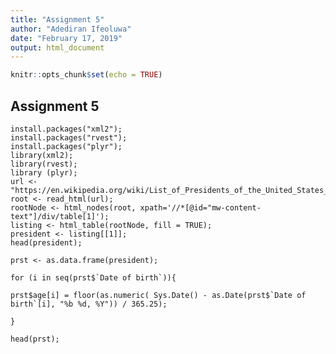 ```yaml
---
title: "Assignment 5"
author: "Adediran Ifeoluwa"
date: "February 17, 2019"
output: html_document
---
```


```r
knitr::opts_chunk$set(echo = TRUE)
```

## Assignment 5

````
install.packages("xml2");
install.packages("rvest");
install.packages("plyr"); 
library(xml2);
library(rvest);
library (plyr); 
url <- "https://en.wikipedia.org/wiki/List_of_Presidents_of_the_United_States_by_home_state"; 
root <- read_html(url);
rootNode <- html_nodes(root, xpath='//*[@id="mw-content-text"]/div/table[1]');
listing <- html_table(rootNode, fill = TRUE);
president <- listing[[1]]; 
head(president); 

prst <- as.data.frame(president);

for (i in seq(prst$`Date of birth`)){

prst$age[i] = floor(as.numeric( Sys.Date() - as.Date(prst$`Date of birth`[i], "%b %d, %Y")) / 365.25);

}

head(prst);


````
